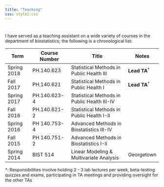 ```yaml
---
title: "Teaching"
css: style2.css
---
```

<script>
  (function(i,s,o,g,r,a,m){i['GoogleAnalyticsObject']=r;i[r]=i[r]||function(){
  (i[r].q=i[r].q||[]).push(arguments)},i[r].l=1*new Date();a=s.createElement(o),
  m=s.getElementsByTagName(o)[0];a.async=1;a.src=g;m.parentNode.insertBefore(a,m)
  })(window,document,'script','https://www.google-analytics.com/analytics.js','ga');

  ga('create', 'UA-99094202-1', 'auto');
  ga('send', 'pageview');

</script>
#


#
I have served as a teaching assistant on a wide variety of courses in the department of biostatistics; the following is a chronological list:

<center>
Term  | Course Number| Title  | Notes
---------| -------------| ----------------------- | -----
Spring 2018   |  PH.140.623   |  Statistical Methods in Public Health III | __Lead TA__$^\dagger$
Fall 2017   |  PH.140.621   |  Statistical Methods in Public Health I   | __Lead TA__$^\dagger$
Spring 2017   |   PH.140.623-4   |   Statistical Methods in Public Health III-IV   |
Fall 2016   |   PH.140.621-2   |   Statistical Methods in Public Health I-II   |
Spring 2016   |   PH 140.753-4   |   Advanced Methods in Biostatistics III-IV  | 
Fall 2015   |   PH 140.751-2   |   Advanced Methods in Biostatistics I-II   | 
Spring 2014   |   BIST 514  |   Linear Modeling & Multivariate Analysis   | Georgetown
</center>

$\dagger$: Responsibilities involve holding 2 - 3 lab lectures per week, beta-testing quizzes and exams, participating in TA meetings and providing oversight for the other TAs

